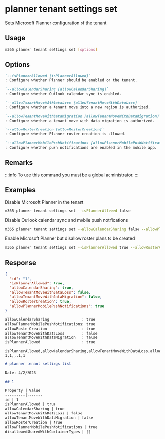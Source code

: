 
# planner tenant settings set

Sets Microsoft Planner configuration of the tenant

## Usage

```sh
m365 planner tenant settings set [options]
```

## Options

```md defintion-list
`--isPlannerAllowed [isPlannerAllowed]`
: Configure whether Planner should be enabled on the tenant.

`--allowCalendarSharing [allowCalendarSharing]`
: Configure whether Outlook calendar sync is enabled.

`--allowTenantMoveWithDataLoss [allowTenantMoveWithDataLoss]`
: Configure whether a tenant move into a new region is authorized.

`--allowTenantMoveWithDataMigration [allowTenantMoveWithDataMigration]`
: Configure whether a tenant move with data migration is authorized.

`--allowRosterCreation [allowRosterCreation]`
: Configure whether Planner roster creation is allowed.

`--allowPlannerMobilePushNotifications [allowPlannerMobilePushNotifications]`
: Configure whether push notifications are enabled in the mobile app.
```

<Global />

## Remarks

:::info
To use this command you must be a global administrator.
:::

## Examples

Disable Microsoft Planner in the tenant

```sh
m365 planner tenant settings set --isPlannerAllowed false
```

Disable Outlook calendar sync and mobile push notifications

```sh
m365 planner tenant settings set --allowCalendarSharing false --allowPlannerMobilePushNotifications false
```

Enable Microsoft Planner but disallow roster plans to be created

```sh
m365 planner tenant settings set --isPlannerAllowed true --allowRosterCreation false
```

## Response

<Tabs>
  <TabItem value="json" label="JSON">

  ```json
  {
    "id": "1",
    "isPlannerAllowed": true,
    "allowCalendarSharing": true,
    "allowTenantMoveWithDataLoss": false,
    "allowTenantMoveWithDataMigration": false,
    "allowRosterCreation": true,
    "allowPlannerMobilePushNotifications": true
  }
  ```

  </TabItem>
  <TabItem value="text" label="Text">

  ```txt
  allowCalendarSharing               : true
  allowPlannerMobilePushNotifications: true
  allowRosterCreation                : true
  allowTenantMoveWithDataLoss        : false
  allowTenantMoveWithDataMigration   : false
  isPlannerAllowed                   : true
  ```

  </TabItem>
  <TabItem value="csv" label="CSV">

  ```csv
  isPlannerAllowed,allowCalendarSharing,allowTenantMoveWithDataLoss,allowTenantMoveWithDataMigration,allowRosterCreation,allowPlannerMobilePushNotifications
  1,1,,,1,1
  ```

  </TabItem>
  <TabItem value="md" label="Markdown">

  ```md
  # planner tenant settings list

  Date: 4/2/2023

  ## 1

  Property | Value
  ---------|-------
  id | 1
  isPlannerAllowed | true
  allowCalendarSharing | true
  allowTenantMoveWithDataLoss | false
  allowTenantMoveWithDataMigration | false
  allowRosterCreation | true
  allowPlannerMobilePushNotifications | true
  disallowedSharedWithContainerTypes | []
  ```

  </TabItem>
</Tabs>
